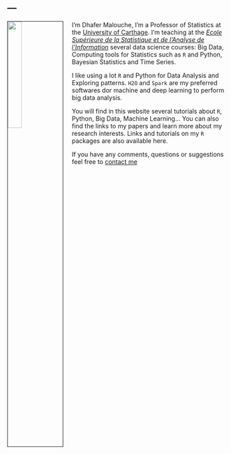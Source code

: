 ---
---

<link rel="stylesheet" href="styles.css" type="text/css">

<img src="images/dhafer.png" style="width:25%; border:1px solid; margin-right: 20px" align="left">

I'm Dhafer Malouche, I'm a Professor of Statistics at the [University of Carthage](http://www.ucar.rnu.tn/En/). I'm teaching at the [*Ecole Supérieure de la Statistique et de l'Analyse de l'Information*](http://www.essai.rnu.tn/accueil.htm)  several data science courses: Big Data, Computing tools for Statistics such as `R` and Python, Bayesian Statistics and Time Series.

I like using a lot `R`  and  Python for  Data Analysis and Exploring patterns. `H2O` and `Spark` are  my preferred softwares dor machine and deep learning to perform big  data analysis. 

You will find in this website several tutorials about  `R`, Python, Big Data, Machine Learning... You can also find the links to  my papers and learn more about my  research interests. Links and tutorials on my   `R` packages are also available here.   

If you have any comments, questions or suggestions feel free to [contact me](mailto:dhafer.malouche@yale.edu) 


